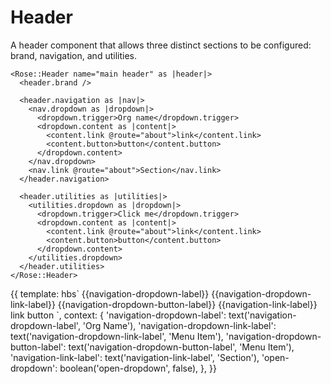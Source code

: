 
<Meta title="Rose|Header" component="Header" />

# Header

A header component that allows three distinct sections to be configured: brand, navigation, and utilities.

```htmlbars
<Rose::Header name="main header" as |header|>
  <header.brand />

  <header.navigation as |nav|>
    <nav.dropdown as |dropdown|>
      <dropdown.trigger>Org name</dropdown.trigger>
      <dropdown.content as |content|>
        <content.link @route="about">link</content.link>
        <content.button>button</content.button>
      </dropdown.content>
    </nav.dropdown>
    <nav.link @route="about">Section</nav.link>
  </header.navigation>

  <header.utilities as |utilities|>
    <utilities.dropdown as |dropdown|>
      <dropdown.trigger>Click me</dropdown.trigger>
      <dropdown.content as |content|>
        <content.link @route="about">link</content.link>
        <content.button>button</content.button>
      </dropdown.content>
    </utilities.dropdown>
  </header.utilities>
</Rose::Header>
```

<Preview>
  <Story name="Basic">{{
    template: hbs`
    <Rose::Header name="main header" as |header|>
      <header.brand />
      <header.navigation as |nav|>
        <nav.dropdown @isOpen={{open-dropdown}} as |dropdown|>
          <dropdown.trigger>{{navigation-dropdown-label}}</dropdown.trigger>
          <dropdown.content as |content|>
            <content.link @route="about">{{navigation-dropdown-link-label}}</content.link>
            <content.button>{{navigation-dropdown-button-label}}</content.button>
          </dropdown.content>
        </nav.dropdown>
        <nav.link @route="about">{{navigation-link-label}}</nav.link>
      </header.navigation>
      <header.utilities as |utilities|>
        <utilities.dropdown @isOpen={{open-dropdown}} as |dropdown|>
          <dropdown.trigger><Rose::Icon @name="user-square-outline" /></dropdown.trigger>
          <dropdown.content as |content|>
            <content.link @route="about">link</content.link>
            <content.button>button</content.button>
          </dropdown.content>
        </utilities.dropdown>
      </header.utilities>
    </Rose::Header>
    `,
    context: {
      'navigation-dropdown-label': text('navigation-dropdown-label', 'Org Name'),
      'navigation-dropdown-link-label': text('navigation-dropdown-link-label', 'Menu Item'),
      'navigation-dropdown-button-label': text('navigation-dropdown-button-label', 'Menu Item'),
      'navigation-link-label': text('navigation-link-label', 'Section'),
      'open-dropdown': boolean('open-dropdown', false),
    },
  }}</Story>
</Preview>

